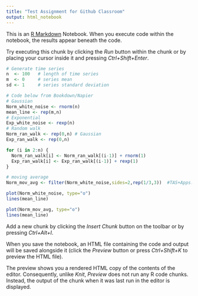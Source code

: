 ```yaml
---
title: "Test Assignment for Github Classroom"
output: html_notebook
---
```


This is an [R Markdown](http://rmarkdown.rstudio.com) Notebook. When you execute code within the notebook, the results appear beneath the code. 

Try executing this chunk by clicking the *Run* button within the chunk or by placing your cursor inside it and pressing *Ctrl+Shift+Enter*. 

```r
# Generate time series
n  <- 100   # length of time series
m  <- 0     # series mean
sd <- 1     # series standard deviation

# Code below from Bookdown/Napier 
# Gaussian
Norm_white_noise <- rnorm(n)
mean_line <- rep(m,n)
# Exponential 
Exp_white_noise <- rexp(n)
# Random walk
Norm_ran_walk <- rep(0,n) # Gaussian
Exp_ran_walk <- rep(0,n)

for (i in 2:n) {
  Norm_ran_walk[i] <- Norm_ran_walk[(i-1)] + rnorm(1)
  Exp_ran_walk[i] <- Exp_ran_walk[(i-1)] + rexp(1)
}

# moving average
Norm_mov_avg <- filter(Norm_white_noise,sides=2,rep(1/3,3))  #TAS+Apps: 13

plot(Norm_white_noise, type="o")
lines(mean_line)

plot(Norm_mov_avg, type="o")
lines(mean_line)
```

Add a new chunk by clicking the *Insert Chunk* button on the toolbar or by pressing *Ctrl+Alt+I*.

When you save the notebook, an HTML file containing the code and output will be saved alongside it (click the *Preview* button or press *Ctrl+Shift+K* to preview the HTML file).

The preview shows you a rendered HTML copy of the contents of the editor. Consequently, unlike *Knit*, *Preview* does not run any R code chunks. Instead, the output of the chunk when it was last run in the editor is displayed.
